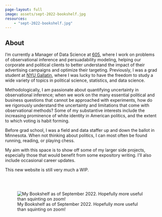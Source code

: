 ```yaml
---
page-layout: full
image: assets/sept-2022-bookshelf.jpg
resources:
    - "sept-2022-bookshelf.jpg"
---
```


::: column-page-inset
::: column-page-inset-left
# About

I'm currently a Manager of Data Science at [605](https://www.605.tv/), where I work on problems of observational inference and persuadability modeling, helping our corporate and political clients to better understand the impact of their advertising campaigns and optimize their targeting. Previously, I was a grad student at [NYU Gallatin](https://gallatin.nyu.edu/), where I was lucky to have the freedom to study a wide variety of topics in political science, statistics, and data science.

Methodologically, I am passionate about quantifying uncertainty in observational inference; when we work on the many essential political and business questions that cannot be approached with experiments, how do we rigorously understand the uncertainty and limitations that come with observational methods? Some of my substantive interests include the increasing prominence of white identity in American politics, and the extent to which voting is habit forming.

Before grad school, I was a field and data staffer up and down the ballot in Minnesota. When not thinking about politics, I can most often be found running, reading, or playing chess.

My aim with this space is to show off some of my larger side projects, especially those that would benefit from some expository writing. I'll also include occasional career updates.

This new website is still very much a WIP.

```{=html}
<a class="btn btn-outline-dark", href="https://www.linkedin.com/in/andrew-timm-b70857a2/" target="_blank" rel="noopener noreferrer">
    <i class="bi bi-linkedin" role='img' aria-label='LinkedIn'></i>
</a>

<a class="btn btn-outline-dark", href="https://github.com/andytimm" target="_blank" rel="noopener noreferrer">
    <i class="bi bi-github" role='img' aria-label='Github'></i>
</a>

<a class="btn btn-outline-dark", href="https://twitter.com/Andy_Timm" target="_blank" rel="noopener noreferrer">
    <i class="bi bi-twitter" role='img' aria-label='Twitter'></i>
</a>

<a class="btn btn-outline-dark", href="mailto:timmandrew1@gmail.com" target="_blank" rel="noopener noreferrer">
    <i class="ai bi-envelope" role='img' aria-label='email'></i>
</a>
```
<br></br>
:::

::: {.column-margin .column-container}
![My Bookshelf as of September 2022. Hopefully more useful than squinting on zoom!](assets/sept-2022-bookshelf.jpg)
:::
:::
